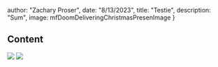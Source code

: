 




  author: "Zachary Proser",
  date: "8/13/2023",
  title: "Testie",
  description: "Sum", 
  image: mfDoomDeliveringChristmasPresenImage
 }

  
 ## Content

<Image src={mfDoomDeliveringChristmasPresenImage}/>


<Image src={mfDoomDroppingTheMicPixelArtImage}/>
  
